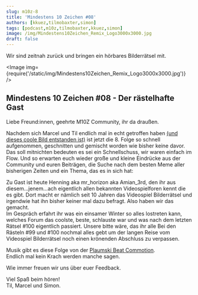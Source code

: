 ```yaml
---
slug: m10z-8
title: 'Mindestens 10 Zeichen #08'
authors: [kkuez,tilmobaxter,simon]
tags: [podcast,m10z,tilmobaxter,kkuez,simon]
image: /img/Mindestens10Zeichen_Remix_Logo3000x3000.jpg
draft: false
---
```



Wir sind zeitnah zurück und bringen ein hörbares Bilderrätsel mit.

<Image img={require('/static/img/Mindestens10Zeichen_Remix_Logo3000x3000.jpg')} />

<!--truncate-->

## Mindestens 10 Zeichen #08 - Der rästelhafte Gast

Liebe Freund:innen, geehrte M10Z Community, ihr da draußen.

Nachdem sich Marcel und Til endlich mal in echt getroffen haben [(und dieses coole Bild entstanden ist)](https://m10z.de/img/formate/m10z.jpg) ist jetzt die 8. Folge so schnell aufgenommen, geschnitten und gemischt worden wie bisher keine davor.
Das soll mitnichten bedeuten es sei ein Schnellschuss, wir waren einfach im Flow.
Und so erwarten euch wieder große und kleine Eindrücke aus der Community und euren Beiträgen, die Suche nach dem besten Meme aller bisherigen Zeiten und ein Thema, das es in sich hat:

Zu Gast ist heute Henning aka mr_horizon aka Amian_3rd, den ihr aus diesem...jenem...ach eigentlich allen bekannten Videospielforen kennt die es gibt.
Dort macht er nämlich seit 10 Jahren das Videospiel Bilderrätsel und irgendwie hat ihn bisher keiner mal dazu befragt.
Also haben wir das gemacht.  
Im Gespräch erfahrt ihr was ein einsamer Winter so alles lostreten kann, welches Forum das coolste, beste, schlauste war und was nach dem letzten Rätsel #100 eigentlich passiert.
Unsere bitte wäre, das ihr alle Bei den Rästeln #99 und #100 nochmal alles gebt um der langen Reise vom Videospiel Bilderrätsel noch einen krönenden Abschluss zu verpassen.

Musik gibt es diese Folge von der [Plaumski Beat Commotion](https://plaumskibeatcommotion.bandcamp.com/album/diy-disco-ep).  
Endlich mal kein Krach werden manche sagen.

Wie immer freuen wir uns über euer Feedback.

Viel Spaß beim hören!  
Til, Marcel und Simon.


<ReactPlayer
    width="100%"
    height="50px"
    controls
    url='https://m10z.picnotes.de/M10Z/M10Z_008.mp3'
/>
